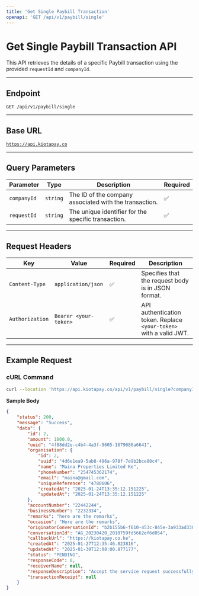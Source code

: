```yaml
---
title: 'Get Single Paybill Transaction'
openapi: 'GET /api/v1/paybill/single'
---
```


# Get Single Paybill Transaction API

This API retrieves the details of a specific Paybill transaction using the provided `requestId` and `companyId`.

***

## **Endpoint**

`GET /api/v1/paybill/single`

***

## **Base URL**

[`https://api.kiotapay.co`](https://api.kiotapay.co)

***

## **Query Parameters**

| Parameter   | Type     | Description                                            | Required |
| ----------- | -------- | ------------------------------------------------------ | -------- |
| `companyId` | `string` | The ID of the company associated with the transaction. | ✅        |
| `requestId` | `string` | The unique identifier for the specific transaction.    | ✅        |

***

## **Request Headers**

| Key             | Value                 | Required | Description                                                        |
| --------------- | --------------------- | -------- | ------------------------------------------------------------------ |
| `Content-Type`  | `application/json`    | ✅        | Specifies that the request body is in JSON format.                 |
| `Authorization` | `Bearer <your-token>` | ✅        | API authentication token. Replace `<your-token>` with a valid JWT. |

***

## **Example Request**

### **cURL Command**

```bash
curl --location 'https://api.kiotapay.co/api/v1/paybill/single?companyId=4d6e1ea9-5ab8-496a-978f-7e9b2bce80c4&requestId=4f88dd2e-c4b4-4a3f-9605-1679686a6641'
```

**Sample Body**

```json
{
    "status": 200,
    "message": "Success",
    "data": {
        "id": 2,
        "amount": 1000.0,
        "uuid": "4f88dd2e-c4b4-4a3f-9605-1679686a6641",
        "organisation": {
            "id": 2,
            "uuid": "4d6e1ea9-5ab8-496a-978f-7e9b2bce80c4",
            "name": "Maina Properties Limited Ke",
            "phoneNumber": "254745362174",
            "email": "maina@gmail.com",
            "uniqueReference": "4780606",
            "createdAt": "2025-01-24T13:35:12.151225",
            "updatedAt": "2025-01-24T13:35:12.151225"
        },
        "accountNumber": "22442244",
        "businessNumber": "2232334",
        "remarks": "here are the remarks",
        "occasion": "Here are the remarks",
        "originatorConversationId": "b2b155b6-f610-453c-845e-3a933ad33875",
        "conversationId": "AG_20230420_2010759fd5662ef6d054",
        "callbackUrl": "https://kiotapay.co.ke",
        "createdAt": "2025-01-27T12:35:46.823816",
        "updatedAt": "2025-01-30T12:08:00.877177",
        "status": "PENDING",
        "responseCode": 0,
        "receiverName": null,
        "responseDescription": "Accept the service request successfully.",
        "transactionReceipt": null
    }
}
```